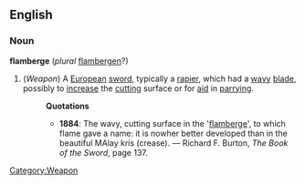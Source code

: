 ==English==
===Noun===
'''flamberge''' (''plural'' [[flambergen]]?)
#(''Weapon'') [[Category:Weapon]] A [[European]] [[sword]], typically a [[rapier]], which had a [[wavy]] [[blade]], possibly to [[increase]] the [[cut]]ting surface or for [[aid]] in [[parry]]ing.
#:'''Quotations'''
#:*'''1884''': The wavy, cutting surface in the '[[flamberge]]', to which flame gave a name: it is nowher better developed than in the beautiful MAlay krís (crease). &mdash; Richard F. Burton, ''The Book of the Sword'', page 137.